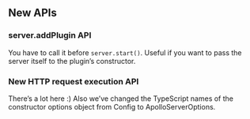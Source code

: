 
## New APIs

### server.addPlugin API

You have to call it before `server.start()`. Useful if you want to pass the server itself to the plugin’s constructor.

### New HTTP request execution API
There’s a lot here :)
Also we’ve changed the TypeScript names of the constructor options object from Config to ApolloServerOptions.
